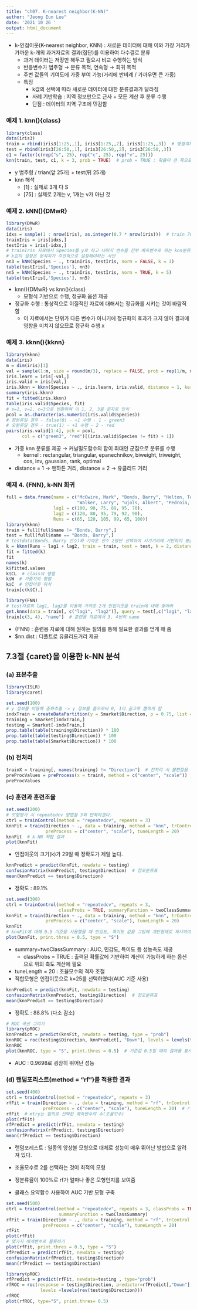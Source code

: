 ---
title: "ch07. K-nearest neighbor(K-NN)"
author: "Jeong Eun Lee"
date: '2021 10 26 '
output: html_document
---

+ k-인접이웃(K-nearest neighbor, KNN) : 새로운 데이터에 대해 이와 가장 거리가 가까운 k-개의 과거자료의 결과(집단)를 이용하여 다수결로 분류
  + 과거 데이터는 저장만 해두고 필요시 비교 수행하는 방식
  + 반응변수가 범주형 $\rightarrow$ 분류 목적, 연속형 $\rightarrow$ 회귀 목적
  + 주변 값들의 기여도에 가중 부여 가능(거리에 반비례 / 가까우면 큰 가중)
  + 특징
    + k값의 선택에 따라 새로운 데이터에 대한 분류결과가 달라짐 
    + 사례 기반학습 : 지역 정보만으로 근사 + 모든 계산 후 분류 수행
    + 단점 : 데이터의 지역 구조에 민감함
    
### 예제 1. knn(){class}
```{r, cache=TRUE}
library(class)
data(iris3)
train = rbind(iris3[1:25,,1], iris3[1:25,,2], iris3[1:25,,3])  # 행렬객체
test = rbind(iris3[26:50,,1], iris3[26:50,,2], iris3[26:50,,3])
c1 = factor(c(rep("s", 25), rep("c", 25), rep("v", 25)))
knn(train, test, c1, k = 3, prob = TRUE)  # prob = TRUE : 확률이 큰 쪽으로 분류
```

+ y 범주형 / trian(앞 25개) + test(뒤 25개)
+ knn 해석
  + [1] : 실제로 3개 다 S
  + [75] : 실제로 2개는 v, 1개는 v가 아닌 것

### 예제 2. kNN(){DMwR}
```{r, cache=TRUE}
library(DMwR)
data(iris)
idxs = sample(1 : nrow(iris), as.integer(0.7 * nrow(iris)))  # train 70%
trainIris = iris[idxs,]
testIris = iris[-idxs,]
# trainIris 자료에서 Species를 y로 하고 나머지 변수를 전부 예측변수로 하는 knn분류 알고리즘을 수행하여라
# k값의 설정은 분석자가 주관적으로 설정해야하는 사안
nn3 = kNN(Species ~ ., trainIris, testIris, norm = FALSE, k = 3)
table(testIris[,'Species'], nn3)
nn5 = kNN(Species ~ ., trainIris, testIris, norm = TRUE, k = 5)
table(testIris[,'Species'], nn5)
```

+ knn(){DMwR} vs knn(){class}
  + 모형식 기반으로 수행, 정규화 옵션 제공
+ 정규화 수행 : 통상적으로 이질적인 자료에 대해서는 정규화를 시키는 것이 바람직함
  + 이 자료에서는 단위가 다른 변수가 아니기에 정규화의 효과가 크지 않아 결과에 영향을 미치지 않으므로 정규화 수행 x
  
### 예제 3. kknn(){kknn}
```{r, cache=TRUE}
library(kknn)
data(iris)
m = dim(iris)[1]
val = sample(1:m, size = round(m/3), replace = FALSE, prob = rep(1/m, m))
iris.learn = iris[-val,]
iris.valid = iris[val,]
iris.kknn = kknn(Species ~ ., iris.learn, iris.valid, distance = 1, kernel = "triangular")  # 맨하튼 거리
summary(iris.kknn)
fit = fitted(iris.kknn)
table(iris.valid$Species, fit)
# s=1, v=2, c=3으로 변환하여 이 1, 2, 3을 문자로 인식
pcol = as.character(as.numeric(iris.valid$Species))
# 정분류일 경우 - false(0) - +1 수행 - 1 - green3
# 오분류일 경우 - true(1) - +1 수행 - 2 - red
pairs(iris.valid[1:4], pch = pcol,
      col = c("green3", "red")[(iris.valid$Species != fit) + 1])
```

+ 가중 knn 분류를 제공 $\rightarrow$ 커널밀도함수의 합이 최대인 군집으로 분류를 수행
  + kernel : rectangular, triangular, epanechnikov, biweight, triweight, cos, inv, gaussian, rank, optimal
+ distance = 1 $\rightarrow$ 맨하튼 거리, distance = 2 $\rightarrow$ 유클리드 거리

### 예제 4. {FNN}, k-NN 회귀
```{r, cache=TRUE}
full = data.frame(name = c("McGwire, Mark", "Bonds, Barry", "Helton, Todd",
                           "Walker, Larry", "ujols, Albert", "Pedroia, Dustin"),
                  lag1 = c(100, 90, 75, 89, 95, 70),
                  lag2 = c(120, 80, 95, 79, 92, 90),
                  Runs = c(65, 120, 105, 99, 65, 100))
library(kknn)
train = full[full$name != "Bonds, Barry",]
test = full[full$name == "Bonds, Barry",]
# testdata(Bonds, Barry 선수)와 가까운 선수 2명만 선택하여 시가거리에 기반하여 평균을 내어 y를 예측하여라
k = kknn(Runs ~ lag1 + lag2, train = train, test = test, k = 2, distance = 1)
fit = fitted(k)
fit
names(k)
k$fitted.values
k$CL  # class의 행렬
k$W  # 가중치의 행렬
k$C  # 인접이웃 위치
train[c(k$C),]
```

```{r, cache=TRUE}
library(FNN)
# test자료의 lag1, lag2를 이용해 가까운 2개 인접이웃을 train에 대해 찾아라
get.knnx(data = train[, c("lag1", "lag2")], query = test[,c("lag1", "lag2")], k = 2)  
train[c(3, 4), "name"]  # 훈련용 자료에서 3, 4번의 name
```
+ {FNN} : 훈련용 자료에 대해 원하는 질의를 통해 필요한 결과를 얻게 해 줌
+ $nn.dist : 디폴트로 유클리드거리 제공

## 7.3절 {caret}을 이용한 k-NN 분석
### (a) 표본추출
```{r, cache=TRUE}
library(ISLR)
library(caret)
```

```{r, cache=TRUE}
set.seed(100)
# y 정보를 이용해 층화추출 -> y 정보를 줌으로써 0, 1이 골고루 뽑히게 함
indxTrain = createDataPartition(y = Smarket$Direction, p = 0.75, list = FALSE)  # 훈련용 / 검증용 자료 나눔
training = Smarket[indxTrain,]
testing = Smarket[-indxTrain,]
prop.table(table(training$Direction)) * 100
prop.table(table(testing$Direction)) * 100
prop.table(table(Smarket$Direction)) * 100

```

### (b) 전처리
```{r, cache=TRUE}
trainX = training[, names(training) != "Direction"]  # 전처리 시 불편함을 줄이기 위해 반응변수를 제외
preProcValues = preProcess(x = trainX, method = c("center", "scale"))  # 중심화, 척도화 -> 표준화
preProcValues
```

### (c) 훈련과 훈련조율
```{r, cache=TRUE}
set.seed(200)
# 모형평가 시 repeatedcv 방법을 3회 반복하겠다.
ctrl = trainControl(method = "repeatedcv", repeats = 3)
knnFit = train(Direction ~ ., data = training, method = "knn", trControl = ctrl,
               preProcess = c("center", "scale"), tuneLength = 20)
knnFit  # k-NN 적합 결과
plot(knnFit)
```

+ 인접이웃의 크기(k)가 29일 때 정확도가 제일 높다.

```{r, cache=TRUE}
knnPredict = predict(knnFit, newdata = testing)
confusionMatrix(knnPredict, testing$Direction)  # 정오분류표
mean(knnPredict == testing$Direction)
```
+ 정확도 : 89.1%

```{r, cache=TRUE}
set.seed(300)
ctrl = trainControl(method = "repeatedcv", repeats = 3,
                    classProbs = TRUE, summaryFunction = twoClassSummary)
knnFit = train(Direction ~ ., data = training, method = "knn", trControl = ctrl,
               preProcess = c("center", "scale"), tuneLength = 20)  
knnFit
# knnFit에 대해 0.5 기준을 사용했을 때 민감도, 특이도 값을 그림에 계단형태로 제시하여라
plot(knnFit, print.thres = 0.5, type = "S")
```

+ summary=twoClassSummary : AUC, 민감도, 특이도 등 성능측도 제공
  + classProbs = TRUE : 출력된 확률값에 기반하여 계산이 가능하게 하는 옵션으로 위의 측도 계산에 필요
+ tuneLength = 20 : 조율모수의 격자 조절
+ 적합모형은 인접이웃으로 k=25를 선택하였다(AUC 기준 사용)

```{r, cache=TRUE}
knnPredict = predict(knnFit, newdata = testing)
confusionMatrix(knnPredict, testing$Direction)  # 정오분류표
mean(knnPredict == testing$Direction)
```
+ 정확도 : 88.8% (다소 감소)

```{r, cache=TRUE}
# ROC 곡선 그리기
library(pROC)
knnPredict = predict(knnFit, newdata = testing, type = "prob")
knnROC = roc(testing$Direction, knnPredict[, "Down"], levels = levels(testing$Direction))
knnROC
plot(knnROC, type = "S", print.thres = 0.5)  # 기준값 0.5일 때의 결과를 표시
```

+ AUC : 0.9698로 굉장히 뛰어난 성능

### (d) 랜덤포리스트(method = "rf")를 적용한 결과
```{r, cache=TRUE}
set.seed(400)
ctrl = trainControl(method = "repeatedcv", repeats = 3)
rfFit = train(Direction ~ ., data = training, method = "rf", trControl = ctrl,
              preProcess = c("center", "scale"), tuneLength = 20)  # rf : 랜덤포레스트
rfFit  # mtry는 임의로 선택된 예측변수의 수(조율모수)
plot(rfFit)
rfPredict = predict(rfFit, newdata = testing)
confusionMatrix(rfPredict, testing$Direction)
mean(rfPredict == testing$Direction)
```
+ 랜덤포레스트 : 일종의 앙상블 모형으로 대체로 성능이 매우 뛰어난 방법으로 알려져 있다.
+ 조율모수로 2를 선택하는 것이 최적의 모형
+ 정분류율이 100%로 rf가 얼마나 좋은 모형인지를 보여줌

+ 클래스 요약함수 사용하여 AUC 기반 모형 구축
```{r, cache=TRUE}
set.seed(500)
ctrl = trainControl(method = "repeatedcv", repeats = 3, classProbs = TRUE,
                    summaryFunction = twoClassSummary)
rfFit = train(Direction ~ ., data = training, method = "rf", trControl = ctrl,
              preProcess = c("center", "scale"), tuneLength = 20)
rfFit
plot(rfFit)
# 몇가지 매개변수로 플롯하기
plot(rfFit, print.thres = 0.5, type = "S")
rfPredict = predict(rfFit, newdata = testing)
confusionMatrix(rfPredict, testing$Direction)
mean(rfPredict == testing$Direction)
```

```{r, cache=TRUE}
library(pROC)
rfPredict = predict(rfFit, newdata=testing , type="prob")
rfROC = roc(response = testing$Direction, predictor=rfPredict[,"Down"],
             levels =levels(rev(testing$Direction)))
rfROC
plot(rfROC, type="S", print.thres= 0.5)
```
